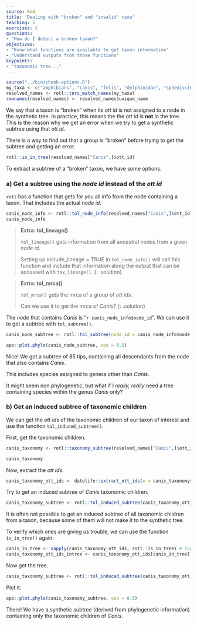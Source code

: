```yaml
---
source: Rmd
title: 'Dealing with "broken" and "invalid" taxa'
teaching: 5
exercises: 5
questions:
- "How do I detect a broken taxon?"
objectives:
- "Know what functions are available to get taxon information"
- "Understand outputs from those functions"
keypoints:
- "taxonomic tree..."
---
```

```r
source("../bin/chunk-options.R")
my_taxa <- c("amphibians", "canis", "felis", "delphinidae", "spheniscidae")
resolved_names <- rotl::tnrs_match_names(my_taxa)
rownames(resolved_names) <- resolved_names$unique_name
```
We say that a taxon is "broken" when its _ott id_ is not assigned to a node in the synthetic tree.
In practice, this means the the _ott id_ is **not** in the tree.
This is the reason why we get an error when we try to get a synthetic subtree using that _ott id_.

There is a way to find out that a group is "broken" before trying to get the subtree and getting an error.
```r
rotl::is_in_tree(resolved_names["Canis",]$ott_id)
```

To extract a subtree of a "broken" taxon, we have some options.

### a) Get a subtree using the _node id_ instead of the _ott id_

`rotl` has a function that gets for you all info from the node containing a taxon. That includes the actual _node id_.
```r
canis_node_info <- rotl::tol_node_info(resolved_names["Canis",]$ott_id)
canis_node_info
```

> **Extra: tol_lineage()**
>
> `tol_lineage()` gets information from all ancestral nodes from a given _node id_.
>
> Setting up include_lineage = TRUE in `tol_node_info()` will call this function and include that information along the output that can be accessed with `tax_lineage()`.
{: .solution}

> **Extra: tol_mrca()**
>
> `tol_mrca()` gets the mrca of a group of _ott ids_.
>
> Can we use it to get the mrca of _Canis_?
{: .solution}


The _node_ that contains _Canis_ is "`r canis_node_info$node_id`". We can use it to get a subtree with `tol_subtree()`.

```r
canis_node_subtree <- rotl::tol_subtree(node_id = canis_node_info$node_id)
```
```r
ape::plot.phylo(canis_node_subtree, cex = 0.5)
```

Nice! We got a subtree of 85 tips, containing all descendants from the node that also contains _Canis_.

This includes species assigned to genera other than _Canis_.

It might seem non phylogenetic, but what if I _really, really_ need a tree containing species within the genus _Canis_ only?

### b) Get an induced subtree of taxonomic children

We can get the _ott ids_ of the taxonomic children of our taxon of interest and use the function `tol_induced_subtree()`.

First, get the taxonomic children.
```r
canis_taxonomy <- rotl::taxonomy_subtree(resolved_names["Canis",]$ott_id)
```
```r
canis_taxonomy
```
Now, extract the _ott ids_.
```r
canis_taxonomy_ott_ids <- datelife::extract_ott_ids(x = canis_taxonomy$tip_label)
```
Try to get an induced subtree of _Canis_ taxonomic children.

```r
canis_taxonomy_subtree <- rotl::tol_induced_subtree(canis_taxonomy_ott_ids)
```
It is often not possible to get an induced subtree of all taxonomic children from a taxon,
because some of them will not make it to the synthetic tree.

To verify which ones are giving us trouble, we can use the function `is_in_tree()` again.
```r
canis_in_tree <- sapply(canis_taxonomy_ott_ids, rotl::is_in_tree) # logical vector
canis_taxonomy_ott_ids_intree <- canis_taxonomy_ott_ids[canis_in_tree] # extract ott ids in tree
```

Now get the tree.
```r
canis_taxonomy_subtree <- rotl::tol_induced_subtree(canis_taxonomy_ott_ids_intree)
```
Plot it.
```r
ape::plot.phylo(canis_taxonomy_subtree, cex = 0.5)
```

There! We have a synthetic subtree (derived from phylogenetic information) containing only the taxonomic children of _Canis_.
